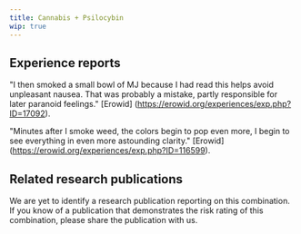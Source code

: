 ---
title: Cannabis + Psilocybin
wip: true
---

## Experience reports

"I then smoked a small bowl of MJ because I had read this helps avoid unpleasant nausea. That was probably a mistake, partly responsible for later paranoid feelings." [Erowid] (https://erowid.org/experiences/exp.php?ID=17092).

"Minutes after I smoke weed, the colors begin to pop even more, I begin to see everything in even more astounding clarity." [Erowid] (https://erowid.org/experiences/exp.php?ID=116599).

## Related research publications

We are yet to identify a research publication reporting on this combination. If you know of a publication that demonstrates the risk rating of this combination, please share the publication with us.



